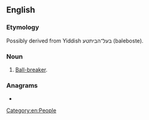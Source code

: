 {{also|ballbuster}}
==English==

===Etymology===
{{compound|en|ball|buster}}

Possibly derived from Yiddish בעל־הביתטע‎ (baleboste).

===Noun===
{{en-noun}}

# {{lb|en|US|vulgar}} [[ball-breaker|Ball-breaker]].

===Anagrams===
* {{anagrams|en|a=abbellrstu|bullet bras}}

[[Category:en:People]]